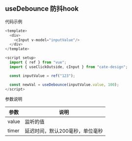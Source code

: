 
<Meta title="hook/useDebounce" />

## useDebounce 防抖hook

代码示例
```js
<template>
  <div>
    <cInput v-model="inputValue"/>
  </div>
</template>

<script setup>
  import { ref } from "vue";
  import { useClickOutside, cInput } from "cate-design";

  const inputValue = ref("123");

  const newVal = useDebounce(inputValue.value, 100);
</script>
```

参数说明

| 参数 | 说明 | 
| - | - | 
| value | 监听的值 | 
| timer | 延迟时间，默认200毫秒，单位毫秒 | 